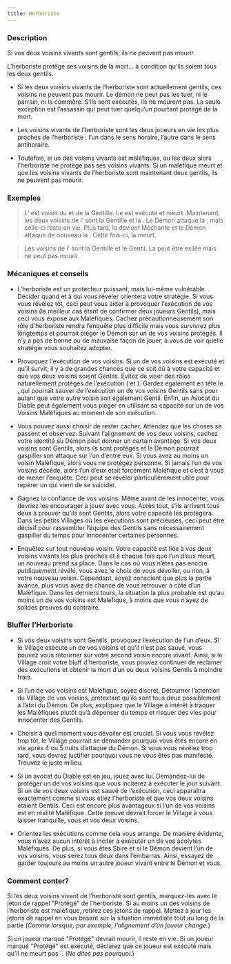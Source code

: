```yaml
---
title: Herboriste
---
```



<Role HERBORISTE header />

### Description

Si vos deux voisins vivants sont gentils, ils ne peuvent pas mourir.

L’herboriste protège ses voisins de la mort… à condition qu’ils soient tous les deux gentils.

-   Si les deux voisins vivants de l’herboriste sont actuellement gentils, ces voisins ne peuvent pas mourir. Le démon ne peut pas les tuer, ni le parrain, ni la commère. S’ils sont exécutés, ils ne meurent pas. La seule exception est l’assassin qui peut tuer quelqu’un pourtant protégé de la mort.

-   Les voisins vivants de l’herboriste sont les deux joueurs en vie les plus proches de l’herboriste : l’un dans le sens horaire, l’autre dans le sens antihoraire.

-   Toutefois, si un des voisins vivants est maléfiques, ou les deux alors l’herboriste ne protège pas ses voisins vivants. Si un maléfique meurt et que les voisins vivants de l’herboriste sont maintenant deux gentils, ils ne peuvent pas mourir. 

### Exemples

> L’<Role HERBORISTE /> est voisin du <Role CONSPIRATEUR /> et de la <Role BRUTE /> Gentille. Le <Role CONSPIRATEUR /> est exécuté et meurt. Maintenant, les deux voisins de l’<Role HERBORISTE /> sont la <Role BRUTE /> Gentille et la <Role COURTISANE />. Le Démon attaque la <Role COURTISANE />, mais celle-ci reste en vie. Plus tard, la <Role BRUTE /> devient Méchante et le Démon attaque de nouveau la <Role COURTISANE />. Cette fois-ci, la <Role COURTISANE /> meurt.

> Les voisins de l’<Role HERBORISTE /> sont la <Role MATRONE /> Gentille et le <Role MAGISTRAT /> Gentil. La <Role MATRONE /> peut être exilée mais ne peut pas mourir.

### Mécaniques et conseils

- L’herboriste est un protecteur puissant, mais lui-même vulnérable. Décider quand et à qui vous révéler orientera votre stratégie. Si vous vous révélez tôt, ceci peut vous aider à provoquer l’exécution de vos voisins (le meilleur cas étant de confirmer deux joueurs Gentils), mais ceci vous expose aux Maléfiques. Cachez précautionneusement son rôle d’herboriste rendra l’enquête plus difficile mais vous survivrez plus longtemps et pourrait piéger le Démon sur un de vos voisins protégés. Il n’y a pas de bonne ou de mauvaise façon de jouer, à vous de voir quelle stratégie vous souhaitez adopter.

- Provoquez l'exécution de vos voisins. Si un de vos voisins est exécuté et qu’il survit, il y a de grandes chances que ce soit dû à votre capacité et que vos deux voisins soient Gentils. Évitez de viser des rôles naturellement protégés de l’exécution (<Role MARIN /> et <Role FOU />). Gardez également en tête le <Role PACIFISTE />, qui pourrait sauver de l’exécution un de vos voisins Gentils sans pour autant que votre autre voisin soit également Gentil. Enfin, un Avocat du Diable peut également vous piéger en utilisant sa capacité sur un de vos Voisins Maléfiques au moment de son exécution.

- Vous pouvez aussi choisir de rester cacher. Attendez que les choses se passent et observez. Suivant l’alignement de vos deux voisins, cachez votre identité au Démon peut donner un certain avantage. Si vos deux voisins sont Gentils, alors ils sont protégés et le Démon pourrait gaspiller son attaque sur l’un d’entre eux. Si vous avez au moins un voisin Maléfique, alors vous ne protégez personne. Si jamais l’un de vos voisins décède, alors l’un d’eux était forcément Maléfique et c’est à vous de mener l’enquête. Ceci peut se révéler particulièrement utile pour repérer un <Role ZOMBUUL /> qui vient de se suicider.

- Gagnez la confiance de vos voisins. Même avant de les innocenter, vous devriez les encourager à jouer avec vous. Après tout, s’ils arrivent tous deux à prouver qu’ils sont Gentils, alors votre capacité les protégera. Dans les petits Villages où les exécutions sont précieuses, ceci peut être décisif pour rassembler l’équipe des Gentils sans nécessairement gaspiller du temps pour innocenter certaines personnes.

- Enquêtez sur tout nouveau voisin. Votre capacité est liée à vos deux voisins vivants les plus proches et à chaque fois que l’un d’eux meurt, un nouveau prend sa place. Dans le cas où vous n’êtes pas encore publiquement révélé, vous avez le choix de vous dévoiler, ou non, à votre nouveau voisin. Cependant, soyez conscient que plus la partie avance, plus vous avez de chance de vous retrouver à côté d’un Maléfique. Dans les derniers tours, la situation la plus probable est qu’au moins un de vos voisins est Maléfique, à moins que vous n’ayez de solides preuves du contraire.

### Bluffer l’Herboriste

- Si vos deux voisins sont Gentils, provoquez l’exécution de l’un d’eux. Si le Village exécute un de vos voisins et qu’il n’est pas sauvé, vous pouvez vous retourner sur votre second voisin encore vivant. Ainsi, si le Village croit votre bluff d’herboriste, vous pouvez continuer de réclamer des exécutions et obtenir la mort d’un ou deux voisins Gentils à moindre frais.

- Si l’un de vos voisins est Maléfique, soyez discret. Détourner l’attention du Village de vos voisins, prétextant qu’ils sont tous deux possiblement à l’abri du Démon. De plus, expliquez que le Village a intérêt à traquer les Maléfiques plutôt qu’à dépenser du temps et risquer des vies pour innocenter des Gentils.

- Choisir à quel moment vous dévoiler est crucial. Si vous vous révélez trop tôt, le Village pourrait se demander pourquoi vous êtes encore en vie après 4 ou 5 nuits d’attaque du Démon. Si vous vous révélez trop tard, vous devrez justifier pourquoi vous ne vous êtes pas manifesté. Trouvez le juste milieu.

- Si un avocat du Diable est en jeu, jouez avec lui. Demandez-lui de protéger un de vos voisins que vous inciterez à exécuter le jour suivant. Si un de vos deux voisins est sauvé de l’exécution, ceci apparaîtra exactement comme si vous étiez l’herboriste et que vos deux voisins étaient Gentils. Ceci est encore plus avantageux si l’un de vos voisins est en réalité Maléfique. Cette preuve devrait forcer le Village à vous laisser tranquille, vous et vos deux voisins.

- Orientez les exécutions comme cela vous arrange. De manière évidente, vous n’avez aucun intérêt à inciter à exécuter un de vos acolytes Maléfiques. De plus, si vous êtes Sbire et si le Démon devient l’un de vos voisins, vous serez tous deux dans l’embarras. Ainsi, essayez de garder toujours au moins un autre joueur vivant entre le Démon et vous.

### Comment conter?

Si les deux voisins vivant de l’herboriste sont gentils, marquez-les avec le jeton de rappel "Protégé" de l’herboriste. Si au moins un des voisins de l’herboriste est maléfique, retirez ces jetons de rappel. Mettez à jour les jetons de rappel en vous basant sur la situation immédiate tout au long de la partie (_Comme lorsque, par exemple, l’alignement d’un joueur change._)

Si un joueur marqué "Protégé" devrait mourir, il reste en vie. Si un joueur marqué "Protégé" est exécuté, déclarez que ce joueur est exécuté mais qu’il ne meurt pas¨. (_Ne dites pas pourquoi._)